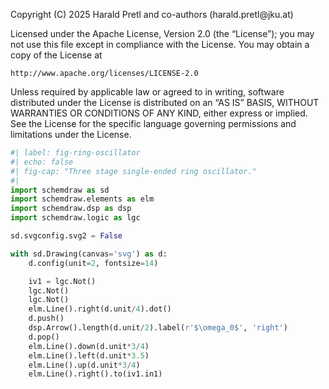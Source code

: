 ::: {.content-hidden}
Copyright (C) 2025 Harald Pretl and co-authors (harald.pretl@jku.at)

Licensed under the Apache License, Version 2.0 (the "License");
you may not use this file except in compliance with the License.
You may obtain a copy of the License at

    http://www.apache.org/licenses/LICENSE-2.0

Unless required by applicable law or agreed to in writing, software
distributed under the License is distributed on an "AS IS" BASIS,
WITHOUT WARRANTIES OR CONDITIONS OF ANY KIND, either express or implied.
See the License for the specific language governing permissions and
limitations under the License.
:::

```python
#| label: fig-ring-oscillator
#| echo: false
#| fig-cap: "Three stage single-ended ring oscillator."
#| 
import schemdraw as sd
import schemdraw.elements as elm
import schemdraw.dsp as dsp
import schemdraw.logic as lgc

sd.svgconfig.svg2 = False

with sd.Drawing(canvas='svg') as d:
    d.config(unit=2, fontsize=14)

    iv1 = lgc.Not()
    lgc.Not()
    lgc.Not()
    elm.Line().right(d.unit/4).dot()
    d.push()
    dsp.Arrow().length(d.unit/2).label(r'$\omega_0$', 'right')
    d.pop()
    elm.Line().down(d.unit*3/4)
    elm.Line().left(d.unit*3.5)
    elm.Line().up(d.unit*3/4)
    elm.Line().right().to(iv1.in1)
```
